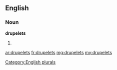 ==English==

===Noun===
'''drupelets'''

# {{plural of|drupelet}}

[[Category:English plurals]]

[[ar:drupelets]]
[[fr:drupelets]]
[[mg:drupelets]]
[[my:drupelets]]